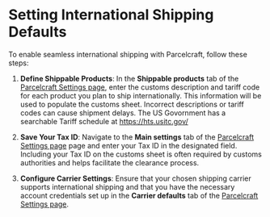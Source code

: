# Setting International Shipping Defaults

To enable seamless international shipping with Parcelcraft, follow these steps:

1. **Define Shippable Products**: In the **Shippable products** tab of the [Parcelcraft Settings page](https://dashboard.stripe.com/settings/apps/com.productivity.parcelcraft), enter the customs description and tariff code for each product you plan to ship internationally. This information will be used to populate the customs sheet. Incorrect descriptions or tariff codes can cause shipment delays. The US Govornment has a searchable Tariff schedule at https://hts.usitc.gov/

2. **Save Your Tax ID**: Navigate to the **Main settings** tab of the [Parcelcraft Settings page](https://dashboard.stripe.com/settings/apps/com.productivity.parcelcraft) page and enter your Tax ID in the designated field. Including your Tax ID on the customs sheet is often required by customs authorities and helps facilitate the clearance process.

3. **Configure Carrier Settings**: Ensure that your chosen shipping carrier supports international shipping and that you have the necessary account credentials set up in the **Carrier defaults** tab of the [Parcelcraft Settings page](https://dashboard.stripe.com/settings/apps/com.productivity.parcelcraft).
